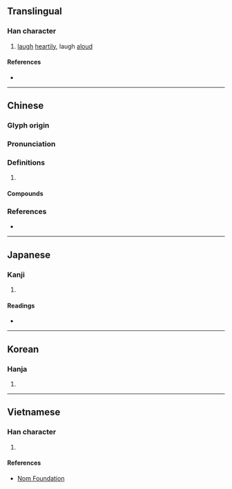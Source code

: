 {{character info}}
==Translingual==

===Han character===
{{Han char|rn=30|rad=口|as=13|sn=16|four=61032|canj=RYPO|ids=⿰口豦}}

# [[laugh]] [[heartily]], laugh [[aloud]]

====References====
* {{Han ref|kx=0210.310|dkj=04403|dj=0433.190|hdz=10690.010|uh=5671|ud=22129|bh=BEBB|bd=48827}}

----

==Chinese==
{{zh-forms|alt=㖸}}

===Glyph origin===
{{Han etym}}

===Pronunciation===
{{zh-pron
|m=jué
|c=koek6,kek6,coek3
|mc=y
|oc=y
|cat=
}}

===Definitions===
{{zh-hanzi}}

# {{rfdef|zh}}

====Compounds====
{{zh-der|嗢噱|噱頭|發噱|耍噱頭}}

===References===
* {{R:yue:Hanzi}}

----

==Japanese==

===Kanji===
{{ja-kanji|grade=|rs=口13}}

# {{rfdef|ja|sort=口13}}

====Readings====
* {{ja-readings|on=[[きゃく]] (kyaku), [[がく]] (gaku)|kun=}}

----

==Korean==

===Hanja===
{{ko-hanja|hangeul=갹|rv=gyak|mr=kyak}}

# {{rfdef|ko|sort=口13}}

----

==Vietnamese==

===Han character===
{{vi-readings|reading=cược, hước, hược|rs=口13}}

# {{rfdef|vi|sort=口13}}

====References====
* [http://nomfoundation.org/common/nom_details.php?codepoint=5671 Nom Foundation]
